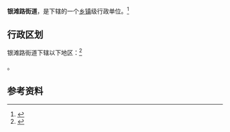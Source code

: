 {{中国乡级行政区|62/01/05/006/000}}

'''银滩路街道'''，是{{PRC admin/fullname|62/01/05/006/000|3}}下辖的一个[[乡镇|乡镇]]级行政单位。<ref>{{PRC admin/ref sgc|{{PRC admin/parent|62/01/05/006/000}}}}</ref>

== 行政区划 ==

银滩路街道下辖以下地区：<ref>{{PRC admin/ref sgc|62/01/05/006/000}}</ref>

{{PRC admin/children|62/01/05/006/000}}。

== 参考资料 ==

{{reflist}}

{{行政区划小作品}}
{{PRC admin/navcat|62/01/05/006/000}}
